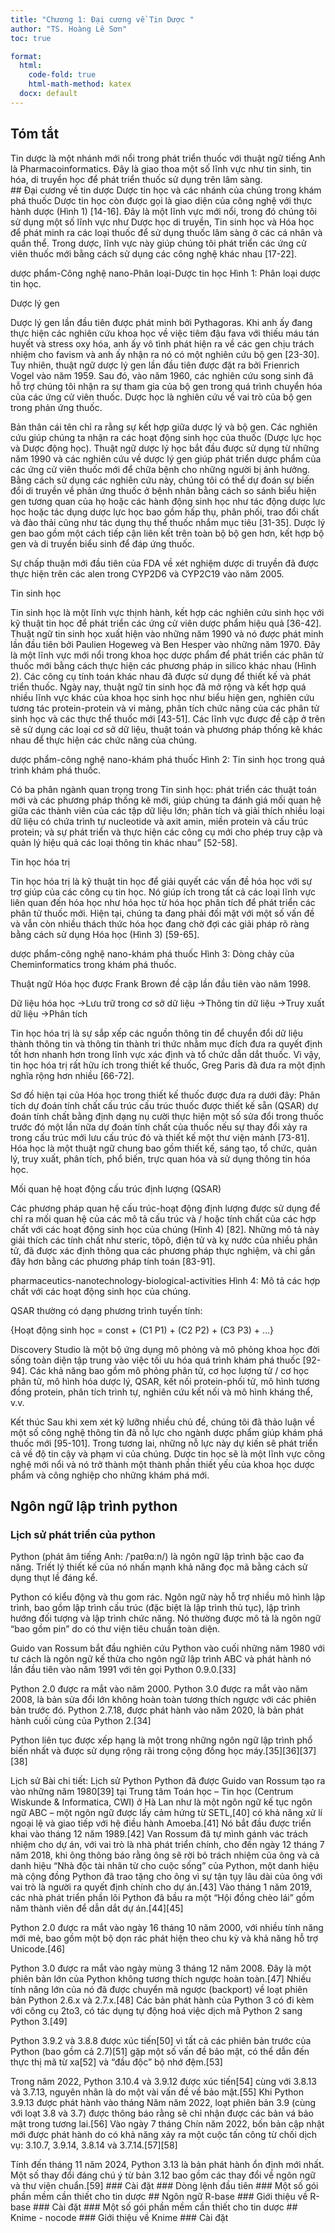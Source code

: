 ```yaml
---
title: "Chương 1: Đại cương về Tin Dược "
author: "TS. Hoàng Lê Sơn"
toc: true

format: 
  html: 
    code-fold: true
    html-math-method: katex
  docx: default
---
```

## Tóm tắt
Tin dược là một nhánh mới nổi trong phát triển thuốc với thuật ngữ tiếng Anh là Pharmacoinformatics. Đây là giao thoa một số lĩnh vực như tin sinh, tin hóa, di truyền học để phát triển thuốc sử dụng trên lâm sàng.  
## Đại cương về tin dược 
Dược tin học và các nhánh của chúng trong khám phá thuốc
Dược tin học còn được gọi là giao diện của công nghệ với thực hành dược (Hình 1) [14-16]. Đây là một lĩnh vực mới nổi, trong đó chúng tôi sử dụng một số lĩnh vực như Dược học di truyền, Tin sinh học và Hóa học để phát minh ra các loại thuốc để sử dụng thuốc lâm sàng ở các cá nhân và quần thể. Trong dược, lĩnh vực này giúp chúng tôi phát triển các ứng cử viên thuốc mới bằng cách sử dụng các công nghệ khác nhau [17-22].

dược phẩm-Công nghệ nano-Phân loại-Dược tin học
Hình 1: Phân loại dược tin học.

Dược lý gen

Dược lý gen lần đầu tiên được phát minh bởi Pythagoras. Khi anh ấy đang thực hiện các nghiên cứu khoa học về việc tiêm đậu fava với thiếu máu tán huyết và stress oxy hóa, anh ấy vô tình phát hiện ra về các gen chịu trách nhiệm cho favism và anh ấy nhận ra nó có một nghiên cứu bộ gen [23-30]. Tuy nhiên, thuật ngữ dược lý gen lần đầu tiên được đặt ra bởi Frienrich Vogel vào năm 1959. Sau đó, vào năm 1960, các nghiên cứu song sinh đã hỗ trợ chúng tôi nhận ra sự tham gia của bộ gen trong quá trình chuyển hóa của các ứng cử viên thuốc. Dược học là nghiên cứu về vai trò của bộ gen trong phản ứng thuốc.

Bản thân cái tên chỉ ra rằng sự kết hợp giữa dược lý và bộ gen. Các nghiên cứu giúp chúng ta nhận ra các hoạt động sinh học của thuốc (Dược lực học và Dược động học). Thuật ngữ dược lý học bắt đầu được sử dụng từ những năm 1990 và các nghiên cứu về dược lý gen giúp phát triển dược phẩm của các ứng cử viên thuốc mới để chữa bệnh cho những người bị ảnh hưởng. Bằng cách sử dụng các nghiên cứu này, chúng tôi có thể dự đoán sự biến đổi di truyền về phản ứng thuốc ở bệnh nhân bằng cách so sánh biểu hiện gen tương quan của họ hoặc các hành động sinh học như tác động dược lực học hoặc tác dụng dược lực học bao gồm hấp thụ, phân phối, trao đổi chất và đào thải cũng như tác dụng thụ thể thuốc nhắm mục tiêu [31-35]. Dược lý gen bao gồm một cách tiếp cận liên kết trên toàn bộ bộ gen hơn, kết hợp bộ gen và di truyền biểu sinh để đáp ứng thuốc.

Sự chấp thuận mới đầu tiên của FDA về xét nghiệm dược di truyền đã được thực hiện trên các alen trong CYP2D6 và CYP2C19 vào năm 2005.

Tin sinh học

Tin sinh học là một lĩnh vực thịnh hành, kết hợp các nghiên cứu sinh học với kỹ thuật tin học để phát triển các ứng cử viên dược phẩm hiệu quả [36-42]. Thuật ngữ tin sinh học xuất hiện vào những năm 1990 và nó được phát minh lần đầu tiên bởi Paulien Hogeweg và Ben Hesper vào những năm 1970. Đây là một lĩnh vực mới nổi trong khoa học dược phẩm để phát triển các phân tử thuốc mới bằng cách thực hiện các phương pháp in silico khác nhau (Hình 2). Các công cụ tính toán khác nhau đã được sử dụng để thiết kế và phát triển thuốc. Ngày nay, thuật ngữ tin sinh học đã mở rộng và kết hợp quá nhiều lĩnh vực khác của khoa học sinh học như biểu hiện gen, nghiên cứu tương tác protein-protein và vi mảng, phân tích chức năng của các phân tử sinh học và các thực thể thuốc mới [43-51]. Các lĩnh vực được đề cập ở trên sẽ sử dụng các loại cơ sở dữ liệu, thuật toán và phương pháp thống kê khác nhau để thực hiện các chức năng của chúng.

dược phẩm-công nghệ nano-khám phá thuốc
Hình 2: Tin sinh học trong quá trình khám phá thuốc.

Có ba phân ngành quan trọng trong Tin sinh học: phát triển các thuật toán mới và các phương pháp thống kê mới, giúp chúng ta đánh giá mối quan hệ giữa các thành viên của các tập dữ liệu lớn; phân tích và giải thích nhiều loại dữ liệu có chứa trình tự nucleotide và axit amin, miền protein và cấu trúc protein; và sự phát triển và thực hiện các công cụ mới cho phép truy cập và quản lý hiệu quả các loại thông tin khác nhau" [52-58].

Tin học hóa trị

Tin học hóa trị là kỹ thuật tin học để giải quyết các vấn đề hóa học với sự trợ giúp của các công cụ tin học. Nó giúp ích trong tất cả các loại lĩnh vực liên quan đến hóa học như hóa học từ hóa học phân tích để phát triển các phân tử thuốc mới. Hiện tại, chúng ta đang phải đối mặt với một số vấn đề và vẫn còn nhiều thách thức hóa học đang chờ đợi các giải pháp rõ ràng bằng cách sử dụng Hóa học (Hình 3) [59-65].

dược phẩm-công nghệ nano-khám phá thuốc
Hình 3: Dòng chảy của Cheminformatics trong khám phá thuốc.

Thuật ngữ Hóa học được Frank Brown đề cập lần đầu tiên vào năm 1998.

Dữ liệu hóa học →Lưu trữ trong cơ sở dữ liệu →Thông tin dữ liệu →Truy xuất dữ liệu →Phân tích

Tin học hóa trị là sự sắp xếp các nguồn thông tin để chuyển đổi dữ liệu thành thông tin và thông tin thành tri thức nhằm mục đích đưa ra quyết định tốt hơn nhanh hơn trong lĩnh vực xác định và tổ chức dẫn dắt thuốc. Vì vậy, tin học hóa trị rất hữu ích trong thiết kế thuốc, Greg Paris đã đưa ra một định nghĩa rộng hơn nhiều [66-72].

Sơ đồ hiện tại của Hóa học trong thiết kế thuốc được đưa ra dưới đây: Phân tích dự đoán tính chất cấu trúc cấu trúc thuốc được thiết kế sẵn (QSAR) dự đoán tính chất bằng định dạng nụ cười thực hiện một số sửa đổi trong thuốc trước đó một lần nữa dự đoán tính chất của thuốc nếu sự thay đổi xảy ra trong cấu trúc mới lưu cấu trúc đó và thiết kế một thư viện mảnh [73-81]. Hóa học là một thuật ngữ chung bao gồm thiết kế, sáng tạo, tổ chức, quản lý, truy xuất, phân tích, phổ biến, trực quan hóa và sử dụng thông tin hóa học.

Mối quan hệ hoạt động cấu trúc định lượng (QSAR)

Các phương pháp quan hệ cấu trúc-hoạt động định lượng được sử dụng để chỉ ra mối quan hệ của các mô tả cấu trúc và / hoặc tính chất của các hợp chất với các hoạt động sinh học của chúng (Hình 4) [82]. Những mô tả này giải thích các tính chất như steric, tôpô, điện tử và kỵ nước của nhiều phân tử, đã được xác định thông qua các phương pháp thực nghiệm, và chỉ gần đây hơn bằng các phương pháp tính toán [83-91].

pharmaceutics-nanotechnology-biological-activities
Hình 4: Mô tả các hợp chất với các hoạt động sinh học của chúng.

QSAR thường có dạng phương trình tuyến tính:

{Hoạt động sinh học = const + (C1 P1) + (C2 P2) + (C3 P3) + ...}

Discovery Studio là một bộ ứng dụng mô phỏng và mô phỏng khoa học đời sống toàn diện tập trung vào việc tối ưu hóa quá trình khám phá thuốc [92-94]. Các khả năng bao gồm mô phỏng phân tử, cơ học lượng tử / cơ học phân tử, mô hình hóa dược lý, QSAR, kết nối protein-phối tử, mô hình tương đồng protein, phân tích trình tự, nghiên cứu kết nối và mô hình kháng thể, v.v.

Kết thúc
Sau khi xem xét kỹ lưỡng nhiều chủ đề, chúng tôi đã thảo luận về một số công nghệ thông tin đã nỗ lực cho ngành dược phẩm giúp khám phá thuốc mới [95-101]. Trong tương lai, những nỗ lực này dự kiến sẽ phát triển cả về độ tin cậy và phạm vi của chúng. Dược tin học sẽ là một lĩnh vực công nghệ mới nổi và nó trở thành một thành phần thiết yếu của khoa học dược phẩm và công nghiệp cho những khám phá mới.


## Ngôn ngữ lập trình python
### Lịch sử phát triển của python
Python (phát âm tiếng Anh: /ˈpaɪθɑːn/) là ngôn ngữ lập trình bậc cao đa năng. Triết lý thiết kế của nó nhấn mạnh khả năng đọc mã bằng cách sử dụng thụt lề đáng kể.

Python có kiểu động và thu gom rác. Ngôn ngữ này hỗ trợ nhiều mô hình lập trình, bao gồm lập trình cấu trúc (đặc biệt là lập trình thủ tục), lập trình hướng đối tượng và lập trình chức năng. Nó thường được mô tả là ngôn ngữ "bao gồm pin" do có thư viện tiêu chuẩn toàn diện.

Guido van Rossum bắt đầu nghiên cứu Python vào cuối những năm 1980 với tư cách là ngôn ngữ kế thừa cho ngôn ngữ lập trình ABC và phát hành nó lần đầu tiên vào năm 1991 với tên gọi Python 0.9.0.[33]

Python 2.0 được ra mắt vào năm 2000. Python 3.0 được ra mắt vào năm 2008, là bản sửa đổi lớn không hoàn toàn tương thích ngược với các phiên bản trước đó. Python 2.7.18, được phát hành vào năm 2020, là bản phát hành cuối cùng của Python 2.[34]

Python liên tục được xếp hạng là một trong những ngôn ngữ lập trình phổ biến nhất và được sử dụng rộng rãi trong cộng đồng học máy.[35][36][37][38]

Lịch sử
Bài chi tiết: Lịch sử Python
Python đã được Guido van Rossum tạo ra vào những năm 1980[39] tại Trung tâm Toán học – Tin học (Centrum Wiskunde & Informatica, CWI) ở Hà Lan như là một ngôn ngữ kế tục ngôn ngữ ABC – một ngôn ngữ được lấy cảm hứng từ SETL,[40] có khả năng xử lí ngoại lệ và giao tiếp với hệ điều hành Amoeba.[41] Nó bắt đầu được triển khai vào tháng 12 năm 1989.[42] Van Rossum đã tự mình gánh vác trách nhiệm cho dự án, với vai trò là nhà phát triển chính, cho đến ngày 12 tháng 7 năm 2018, khi ông thông báo rằng ông sẽ rời bỏ trách nhiệm của ông và cả danh hiệu "Nhà độc tài nhân từ cho cuộc sống" của Python, một danh hiệu mà cộng đồng Python đã trao tặng cho ông vì sự tận tụy lâu dài của ông với vai trò là người ra quyết định chính cho dự án.[43] Vào tháng 1 năm 2019, các nhà phát triển phần lõi Python đã bầu ra một "Hội đồng chèo lái" gồm năm thành viên để dẫn dắt dự án.[44][45]

Python 2.0 được ra mắt vào ngày 16 tháng 10 năm 2000, với nhiều tính năng mới mẻ, bao gồm một bộ dọn rác phát hiện theo chu kỳ và khả năng hỗ trợ Unicode.[46]

Python 3.0 được ra mắt vào ngày mùng 3 tháng 12 năm 2008. Đây là một phiên bản lớn của Python không tương thích ngược hoàn toàn.[47] Nhiều tính năng lớn của nó đã được chuyển mã ngược (backport) về loạt phiên bản Python 2.6.x và 2.7.x.[48] Các bản phát hành của Python 3 có đi kèm với công cụ 2to3, có tác dụng tự động hoá việc dịch mã Python 2 sang Python 3.[49]

Python 3.9.2 và 3.8.8 được xúc tiến[50] vì tất cả các phiên bản trước của Python (bao gồm cả 2.7)[51] gặp một số vấn đề bảo mật, có thể dẫn đến thực thị mã từ xa[52] và "đầu độc" bộ nhớ đệm.[53]

Trong năm 2022, Python 3.10.4 và 3.9.12 được xúc tiến[54] cùng với 3.8.13 và 3.7.13, nguyên nhân là do một vài vấn đề về bảo mật.[55] Khi Python 3.9.13 được phát hành vào tháng Năm năm 2022, loạt phiên bản 3.9 (cùng với loạt 3.8 và 3.7) được thông báo rằng sẽ chỉ nhận được các bản vá bảo mật trong tương lai.[56] Vào ngày 7 tháng Chín năm 2022, bốn bản cập nhật mới được phát hành do có khả năng xảy ra một cuộc tấn công từ chối dịch vụ: 3.10.7, 3.9.14, 3.8.14 và 3.7.14.[57][58]

Tính đến tháng 11 năm 2024, Python 3.13 là bản phát hành ổn định mới nhất. Một số thay đổi đáng chú ý từ bản 3.12 bao gồm các thay đổi về ngôn ngữ và thư viện chuẩn.[59]
### Cài đặt
### Dòng lệnh đầu tiên 
### Một số gói phần mềm cần thiết cho tin dược
## Ngôn ngữ R-base
### Giới thiệu về R-base
### Cài đặt 
### Một số gói phần mềm cần thiết cho tin dược
## Knime - nocode
### Giới thiệu về Knime
### Cài đặt 
